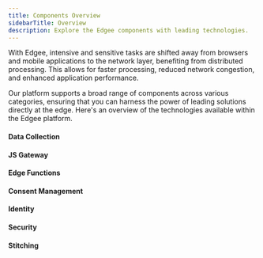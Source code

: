 ```yaml
---
title: Components Overview
sidebarTitle: Overview
description: Explore the Edgee components with leading technologies.
---
```



<EdgeeSdk />
With Edgee, intensive and sensitive tasks are shifted away from browsers and mobile
applications to the network layer, benefiting from distributed processing. This allows for faster
processing, reduced network congestion, and enhanced application performance.

Our platform supports a broad range of components across various categories, ensuring that you can harness the power of leading solutions
directly at the edge. Here's an overview of the technologies available within the Edgee platform.

#### Data Collection

<DataCollectionCatalog />

#### JS Gateway

<JsGatewayCatalog />

#### Edge Functions

<EdgeFunctionCatalog />

#### Consent Management

<ConsentManagementCatalog />

#### Identity

<IdentityCatalog />

#### Security

<SecurityCatalog />

#### Stitching

<StitchingCatalog />
